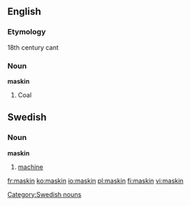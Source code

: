 ==English==

===Etymology===
18th century cant
===Noun===
'''maskin'''

#Coal

==Swedish==
===Noun===
{{sv-noun-reg-er}}
'''maskin''' {{c}}
#[[machine]]
[[Category:Swedish nouns]]

[[fr:maskin]]
[[ko:maskin]]
[[io:maskin]]
[[pl:maskin]]
[[fi:maskin]]
[[vi:maskin]]
